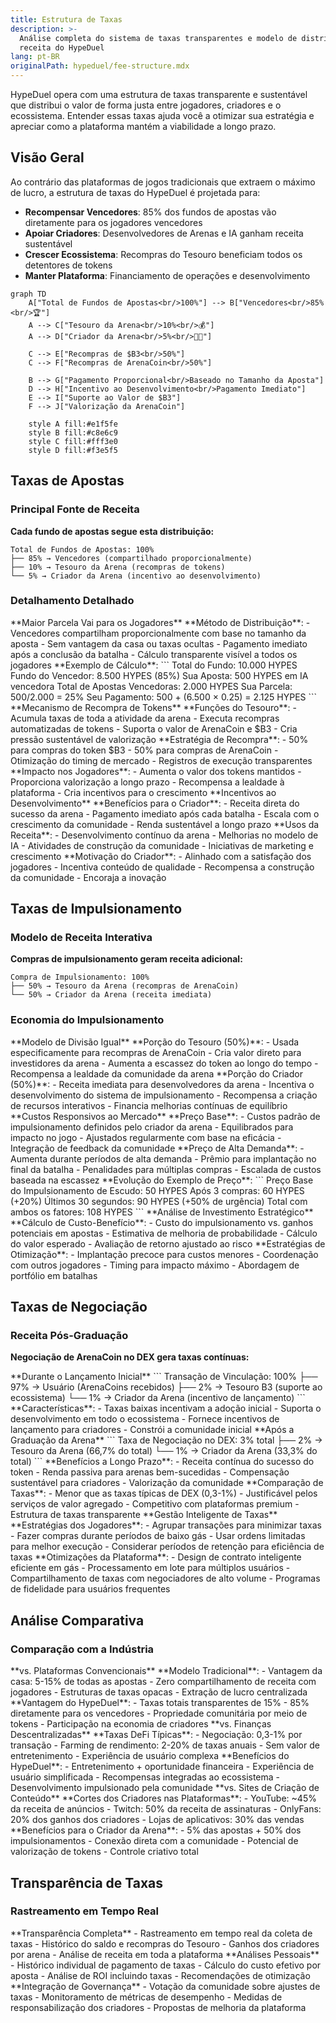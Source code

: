 ```yaml
---
title: Estrutura de Taxas
description: >-
  Análise completa do sistema de taxas transparentes e modelo de distribuição de
  receita do HypeDuel
lang: pt-BR
originalPath: hypeduel/fee-structure.mdx
---
```

HypeDuel opera com uma estrutura de taxas transparente e sustentável que distribui o valor de forma justa entre jogadores, criadores e o ecossistema. Entender essas taxas ajuda você a otimizar sua estratégia e apreciar como a plataforma mantém a viabilidade a longo prazo.

## Visão Geral

Ao contrário das plataformas de jogos tradicionais que extraem o máximo de lucro, a estrutura de taxas do HypeDuel é projetada para:

- **Recompensar Vencedores**: 85% dos fundos de apostas vão diretamente para os jogadores vencedores
- **Apoiar Criadores**: Desenvolvedores de Arenas e IA ganham receita sustentável
- **Crescer Ecossistema**: Recompras do Tesouro beneficiam todos os detentores de tokens
- **Manter Plataforma**: Financiamento de operações e desenvolvimento

```mermaid
graph TD
    A["Total de Fundos de Apostas<br/>100%"] --> B["Vencedores<br/>85%<br/>🏆"]
    A --> C["Tesouro da Arena<br/>10%<br/>💰"]
    A --> D["Criador da Arena<br/>5%<br/>👨‍💻"]

    C --> E["Recompras de $B3<br/>50%"]
    C --> F["Recompras de ArenaCoin<br/>50%"]

    B --> G["Pagamento Proporcional<br/>Baseado no Tamanho da Aposta"]
    D --> H["Incentivo ao Desenvolvimento<br/>Pagamento Imediato"]
    E --> I["Suporte ao Valor de $B3"]
    F --> J["Valorização da ArenaCoin"]

    style A fill:#e1f5fe
    style B fill:#c8e6c9
    style C fill:#fff3e0
    style D fill:#f3e5f5
```

## Taxas de Apostas

### Principal Fonte de Receita

**Cada fundo de apostas segue esta distribuição:**

```
Total de Fundos de Apostas: 100%
├── 85% → Vencedores (compartilhado proporcionalmente)
├── 10% → Tesouro da Arena (recompras de tokens)
└── 5% → Criador da Arena (incentivo ao desenvolvimento)
```

### Detalhamento Detalhado

<Tabs>
  <Tab title="Pagamentos aos Vencedores (85%)">
    **Maior Parcela Vai para os Jogadores** **Método de Distribuição**: - Vencedores compartilham proporcionalmente com base no tamanho da aposta - Sem vantagem da casa ou taxas ocultas - Pagamento imediato após a conclusão da batalha - Cálculo transparente visível a todos os jogadores **Exemplo de Cálculo**: ``` Total do Fundo: 10.000 HYPES Fundo do Vencedor: 8.500 HYPES (85%) Sua Aposta: 500 HYPES em IA vencedora Total de Apostas Vencedoras: 2.000 HYPES Sua Parcela: 500/2.000 = 25% Seu Pagamento: 500 + (6.500 × 0.25) = 2.125 HYPES ```
  </Tab>

<Tab title="Tesouro da Arena (10%)">
  **Mecanismo de Recompra de Tokens** **Funções do Tesouro**: - Acumula taxas de toda a atividade da arena - Executa recompras automatizadas de tokens - Suporta o valor de ArenaCoin e $B3 - Cria pressão sustentável de valorização **Estratégia de Recompra**: - 50% para compras do token $B3 - 50% para compras de ArenaCoin - Otimização do timing de mercado - Registros de execução transparentes **Impacto nos Jogadores**: - Aumenta o valor dos tokens mantidos - Proporciona valorização a longo prazo - Recompensa a lealdade à plataforma - Cria incentivos para o crescimento
</Tab>

  <Tab title="Criador da Arena (5%)">
    **Incentivos ao Desenvolvimento** **Benefícios para o Criador**: - Receita direta do sucesso da arena - Pagamento imediato após cada batalha - Escala com o crescimento da comunidade - Renda sustentável a longo prazo **Usos da Receita**: - Desenvolvimento contínuo da arena - Melhorias no modelo de IA - Atividades de construção da comunidade - Iniciativas de marketing e crescimento **Motivação do Criador**: - Alinhado com a satisfação dos jogadores - Incentiva conteúdo de qualidade - Recompensa a construção da comunidade - Encoraja a inovação
  </Tab>
</Tabs>

## Taxas de Impulsionamento

### Modelo de Receita Interativa

**Compras de impulsionamento geram receita adicional:**

```
Compra de Impulsionamento: 100%
├── 50% → Tesouro da Arena (recompras de ArenaCoin)
└── 50% → Criador da Arena (receita imediata)
```

### Economia do Impulsionamento

<AccordionGroup>
  <Accordion title="Distribuição de Receita">
    **Modelo de Divisão Igual** **Porção do Tesouro (50%)**: - Usada especificamente para recompras de ArenaCoin - Cria valor direto para investidores da arena - Aumenta a escassez do token ao longo do tempo - Recompensa a lealdade da comunidade da arena **Porção do Criador (50%)**: - Receita imediata para desenvolvedores da arena - Incentiva o desenvolvimento do sistema de impulsionamento - Recompensa a criação de recursos interativos - Financia melhorias contínuas de equilíbrio
  </Accordion>

<Accordion title="Preços Dinâmicos">
  **Custos Responsivos ao Mercado** **Preço Base**: - Custos padrão de impulsionamento definidos pelo criador da arena - Equilibrados para impacto no jogo - Ajustados regularmente com base na eficácia - Integração de feedback da comunidade **Preço de Alta Demanda**: - Aumenta durante períodos de alta demanda - Prêmio para implantação no final da batalha - Penalidades para múltiplas compras - Escalada de custos baseada na escassez **Evolução do Exemplo de Preço**: ``` Preço Base do Impulsionamento de Escudo: 50 HYPES Após 3 compras: 60 HYPES (+20%) Últimos 30 segundos: 90 HYPES (+50% de urgência) Total com ambos os fatores: 108 HYPES ```
</Accordion>

  <Accordion title="Considerações sobre ROI">
    **Análise de Investimento Estratégico** **Cálculo de Custo-Benefício**: - Custo do impulsionamento vs. ganhos potenciais em apostas - Estimativa de melhoria de probabilidade - Cálculo do valor esperado - Avaliação de retorno ajustado ao risco **Estratégias de Otimização**: - Implantação precoce para custos menores - Coordenação com outros jogadores - Timing para impacto máximo - Abordagem de portfólio em batalhas
  </Accordion>
</AccordionGroup>

## Taxas de Negociação

### Receita Pós-Graduação

**Negociação de ArenaCoin no DEX gera taxas contínuas:**

<Tabs>
  <Tab title="Taxas da Fase de Vinculação">
    **Durante o Lançamento Inicial** ``` Transação de Vinculação: 100% ├── 97% → Usuário (ArenaCoins recebidos) ├── 2% → Tesouro B3 (suporte ao ecossistema) └── 1% → Criador da Arena (incentivo de lançamento) ``` **Características**: - Taxas baixas incentivam a adoção inicial - Suporta o desenvolvimento em todo o ecossistema - Fornece incentivos de lançamento para criadores - Constrói a comunidade inicial
  </Tab>

<Tab title="Taxas de Negociação no DEX">
  **Após a Graduação da Arena** ``` Taxa de Negociação no DEX: 3% total ├── 2% → Tesouro da Arena (66,7% do total) └── 1% → Criador da Arena (33,3% do total) ``` **Benefícios a Longo Prazo**: - Receita contínua do sucesso do token - Renda passiva para arenas bem-sucedidas - Compensação sustentável para criadores - Valorização da comunidade **Comparação de Taxas**: - Menor que as taxas típicas de DEX (0,3-1%) - Justificável pelos serviços de valor agregado - Competitivo com plataformas premium - Estrutura de taxas transparente
</Tab>

  <Tab title="Otimização de Taxas">
    **Gestão Inteligente de Taxas** **Estratégias dos Jogadores**: - Agrupar transações para minimizar taxas - Fazer compras durante períodos de baixo gás - Usar ordens limitadas para melhor execução - Considerar períodos de retenção para eficiência de taxas **Otimizações da Plataforma**: - Design de contrato inteligente eficiente em gás - Processamento em lote para múltiplos usuários - Compartilhamento de taxas com negociadores de alto volume - Programas de fidelidade para usuários frequentes
  </Tab>
</Tabs>

## Análise Comparativa

### Comparação com a Indústria

<AccordionGroup>
  <Accordion title="Jogos Tradicionais">
    **vs. Plataformas Convencionais** **Modelo Tradicional**: - Vantagem da casa: 5-15% de todas as apostas - Zero compartilhamento de receita com jogadores - Estruturas de taxas opacas - Extração de lucro centralizada **Vantagem do HypeDuel**: - Taxas totais transparentes de 15% - 85% diretamente para os vencedores - Propriedade comunitária por meio de tokens - Participação na economia de criadores
  </Accordion>

<Accordion title="Plataformas DeFi">
  **vs. Finanças Descentralizadas** **Taxas DeFi Típicas**: - Negociação: 0,3-1% por transação - Farming de rendimento: 2-20% de taxas anuais - Sem valor de entretenimento - Experiência de usuário complexa **Benefícios do HypeDuel**: - Entretenimento + oportunidade financeira - Experiência de usuário simplificada - Recompensas integradas ao ecossistema - Desenvolvimento impulsionado pela comunidade
</Accordion>

  <Accordion title="Plataformas de Criação">
    **vs. Sites de Criação de Conteúdo** **Cortes dos Criadores nas Plataformas**: - YouTube: ~45% da receita de anúncios - Twitch: 50% da receita de assinaturas - OnlyFans: 20% dos ganhos dos criadores - Lojas de aplicativos: 30% das vendas **Benefícios para o Criador da Arena**: - 5% das apostas + 50% dos impulsionamentos - Conexão direta com a comunidade - Potencial de valorização de tokens - Controle criativo total
  </Accordion>
</AccordionGroup>

## Transparência de Taxas

### Rastreamento em Tempo Real

<Card title="Painéis Públicos" icon="dashboard">
  **Transparência Completa** - Rastreamento em tempo real da coleta de taxas - Histórico do saldo e recompras do Tesouro - Ganhos dos criadores por arena - Análise de receita em toda a plataforma
</Card>

<Card title="Ferramentas para Jogadores" icon="calculator">
  **Análises Pessoais** - Histórico individual de pagamento de taxas - Cálculo do custo efetivo por aposta - Análise de ROI incluindo taxas - Recomendações de otimização
</Card>

<Card title="Fiscalização da Comunidade" icon="users">
  **Integração de Governança** - Votação da comunidade sobre ajustes de taxas - Monitoramento de métricas de desempenho - Medidas de responsabilização dos criadores - Propostas de melhoria da plataforma
</Card>

